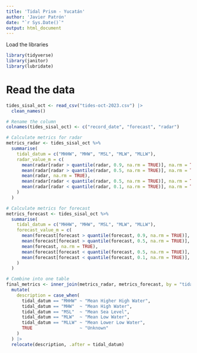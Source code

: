 ```yaml
---
title: 'Tidal Prism - Yucatán'
author: 'Javier Patrón'
date: "`r Sys.Date()`"
output: html_document
---
```


Load the libraries

```r
library(tidyverse)
library(janitor)
library(lubridate)
```

# Read the data
```r
tides_sisal_oct <- read_csv("tides-oct-2023.csv") |> 
  clean_names()

# Rename the column
colnames(tides_sisal_oct) <- c("record_date", "forecast", "radar")
```

```r
# Calculate metrics for radar
metrics_radar <- tides_sisal_oct %>% 
  summarise(
    tidal_datum = c("MHHW", "MHW", "MSL", "MLW", "MLLW"),
    radar_value_m = c(
      mean(radar[radar > quantile(radar, 0.9, na.rm = TRUE)], na.rm = TRUE),
      mean(radar[radar > quantile(radar, 0.5, na.rm = TRUE)], na.rm = TRUE),
      mean(radar, na.rm = TRUE),
      mean(radar[radar < quantile(radar, 0.5, na.rm = TRUE)], na.rm = TRUE),
      mean(radar[radar < quantile(radar, 0.1, na.rm = TRUE)], na.rm = TRUE)
    )
  )

# Calculate metrics for forecast
metrics_forecast <- tides_sisal_oct %>% 
  summarise(
    tidal_datum = c("MHHW", "MHW", "MSL", "MLW", "MLLW"),
    forecast_value_m = c(
      mean(forecast[forecast > quantile(forecast, 0.9, na.rm = TRUE)], na.rm = TRUE),
      mean(forecast[forecast > quantile(forecast, 0.5, na.rm = TRUE)], na.rm = TRUE),
      mean(forecast, na.rm = TRUE),
      mean(forecast[forecast < quantile(forecast, 0.5, na.rm = TRUE)], na.rm = TRUE),
      mean(forecast[forecast < quantile(forecast, 0.1, na.rm = TRUE)], na.rm = TRUE)
    )
  )

# Combine into one table
final_metrics <- inner_join(metrics_radar, metrics_forecast, by = "tidal_datum") |> 
  mutate(
    description = case_when(
      tidal_datum == "MHHW" ~ "Mean Higher High Water",
      tidal_datum == "MHW"  ~ "Mean High Water",
      tidal_datum == "MSL"  ~ "Mean Sea Level",
      tidal_datum == "MLW"  ~ "Mean Low Water",
      tidal_datum == "MLLW" ~ "Mean Lower Low Water",
      TRUE                  ~ "Unknown"
    )
  ) |> 
  relocate(description, .after = tidal_datum)


```

